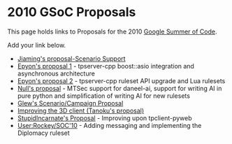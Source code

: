 = 2010 GSoC Proposals =

This page holds links to Proposals for the 2010 [[Google Summer of Code]].

Add your link below.

* [[Google_Summer_of_Code/Proposals2010/Jiaming-Scenario|Jiaming's proposal-Scenario Support]]
* [[User:Epyon/2010/TpServerCppAsio|Epyon's proposal 1]] - tpserver-cpp boost::asio integration and asynchronous architecture
* [[User:Epyon/2010/TpServerCppLuaRulesets|Epyon's proposal 2]] - tpserver-cpp ruleset API upgrade and Lua rulesets
* [[Google Summer of Code/Proposals2010/Null|Null's proposal]] - MTSec support for daneel-ai, support for writing AI in pure python and simplification of writing AI for new rulesets
* [[Google Summer of Code/Proposals2010/glew|Glew's Scenario/Campaign Proposal]]
* [[Google Summer of Code/Proposals2010/Improving_the_3D_client|Improving the 3D client (Tanoku's proposal)]]
* [[Google Summer of Code/Proposals2010/StupidIncarnate's Proposal|StupidIncarnate's Proposal]] - Improving upon tpclient-pyweb
* [[User:Rockey/SOC'10]] - Adding messaging and implementing the Diplomacy ruleset